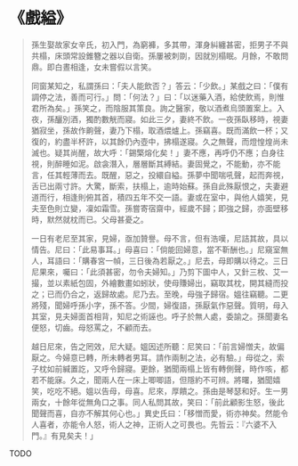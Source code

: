 # 《戲縊》

> 孫生娶故家女辛氏，初入門，為窮褲，多其帶，渾身糾纏甚密，拒男子不與共榻，床頭常設錐簪之器以自衛。孫屢被刺剟，因就別榻眠。月餘，不敢問鼎。即白晝相逢，女未嘗假以言笑。
>
> 同窗某知之，私謂孫曰：「夫人能飲否？」答云：「少飲。」某戲之曰：「僕有調停之法，善而可行。」問：「何法？」曰：「以迷藥入酒，給使飲焉，則惟君所為矣。」孫笑之，而陰服其策良。詢之醫家，敬以酒煮烏頭置案上。入夜，孫釃別酒，獨酌數觥而寢。如此三夕，妻終不飲。一夜孫臥移時，視妻猶寂坐，孫故作齁聲，妻乃下榻，取酒煨爐上。孫竊喜。既而滿飲一杯；又復的，約盡半杯許，以其餘仍內壺中，拂榻遂寢。久之無聲，而燈惶煌尚未滅也。疑其尚醒，故大呼：「錫檠熔化矣！」妻不應，再呼仍不應；白身往視，則醉睡如泥。啟衾潛入，層層斷其縛結。妻固覺之，不能動，亦不能言，任其輕薄而去。既醒，惡之，投繯自縊。孫夢中聞喘吼聲，起而奔視，舌已出兩寸許。大驚，斷索，扶榻上，逾時始蘇。孫自此殊厭恨之，夫妻避道而行，相逢則俯其首，積四五年不交一語。妻或在室中，與他人嬉笑，見夫至色則立變，凜如霜雪。孫嘗寄宿齋中，經歲不歸；即強之歸，亦面壁移時，默然就枕而已。父母甚憂之。
>
> 一日有老尼至其家，見婦，亟加贊譽。母不言，但有浩嘆，尼詰其故，具以情告。尼曰：「此易事耳。」母喜曰：「倘能回婦意，當不靳酬也。」尼窺室無人，耳語曰：「購春宮一幀，三日後為若厭之。」尼去，母即購以待之。三日尼果來，囑曰：「此須甚密，勿令夫婦知。」乃剪下圖中人，又針三枚、艾一撮，並以素紙包固，外繪數畫如蚓狀，使母賺婦出，竊取其枕，開其縫而投之；已而仍合之，返歸故處。尼乃去。至晚，母強子歸宿。媼往竊聽。二更將殘，聞婦呼孫小字，孫不答。少間，婦復語，孫厭氣作惡聲。質明，母入其室，見夫婦面首相背，知尼之術誣也。呼子於無人處，委諭之。孫聞妻名便怒，切齒。母怒罵之，不顧而去。
>
> 越日尼來，告之罔效，尼大疑。媼因述所聽：尼笑曰：「前言婦憎夫，故偏厭之。今婦意已轉，所未轉者男耳。請作兩制之法，必有驗。」母從之，索子枕如前緘置訖，又呼令歸寢。更餘，猶聞兩榻上皆有轉側聲，時作咳，都若不能寐。久之，聞兩人在一床上唧唧語，但隱約不可辨。將曙，猶聞嬉笑，吃吃不絕。媼以告母，母喜。尼來，厚饋之。孫由是琴瑟和好。生一男兩女，十餘年從無角口之事。同人私問其故，笑曰：「前此顧影生怒，後此聞聲而喜，自亦不解其何心也。」異史氏曰：「移憎而愛，術亦神矣。然能令人喜者，亦能令人怒，術人之神，正術人之可畏也。先哲云：『六婆不入門。』有見矣夫！」

TODO
